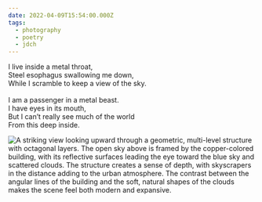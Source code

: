 ```yaml
---
date: 2022-04-09T15:54:00.000Z
tags:
  - photography
  - poetry
  - jdch
---
```

I live inside a metal throat,<br/>
Steel esophagus swallowing me down,<br/>
While I scramble to keep a view of the sky.<br/><br/>
I am a passenger in a metal beast.<br/>
I have eyes in its mouth,<br/>
But I can’t really see much of the world<br/>
From this deep inside.

![A striking view looking upward through a geometric, multi-level structure with octagonal layers. The open sky above is framed by the copper-colored building, with its reflective surfaces leading the eye toward the blue sky and scattered clouds. The structure creates a sense of depth, with skyscrapers in the distance adding to the urban atmosphere. The contrast between the angular lines of the building and the soft, natural shapes of the clouds makes the scene feel both modern and expansive.](../../assets/photos/20220409-IMG_1451.jpg)
